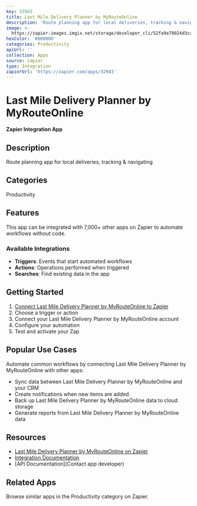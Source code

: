 ```yaml
---
key: 32943
title: Last Mile Delivery Planner by MyRouteOnline
description: 'Route planning app for local deliveries, tracking & navigating'
image: >-
  https://zapier-images.imgix.net/storage/developer_cli/52fa9e79024d3cc8f81cf41febaca1e5.png?auto=format%2Ccompress&ixlib=python-3.0.0&q=50
hexColor: '#000000'
categories: Productivity
apiUrl: ''
collection: Apps
source: zapier
type: Integration
zapierUrl: 'https://zapier.com/apps/32943'
---
```

# Last Mile Delivery Planner by MyRouteOnline

**Zapier Integration App**

## Description

Route planning app for local deliveries, tracking & navigating

## Categories

Productivity

## Features

This app can be integrated with 7,000+ other apps on Zapier to automate workflows without code.

### Available Integrations

- **Triggers**: Events that start automated workflows
- **Actions**: Operations performed when triggered
- **Searches**: Find existing data in the app

## Getting Started

1. [Connect Last Mile Delivery Planner by MyRouteOnline to Zapier](https://zapier.com/apps/32943)
2. Choose a trigger or action
3. Connect your Last Mile Delivery Planner by MyRouteOnline account
4. Configure your automation
5. Test and activate your Zap

## Popular Use Cases

Automate common workflows by connecting Last Mile Delivery Planner by MyRouteOnline with other apps:

- Sync data between Last Mile Delivery Planner by MyRouteOnline and your CRM
- Create notifications when new items are added
- Back up Last Mile Delivery Planner by MyRouteOnline data to cloud storage
- Generate reports from Last Mile Delivery Planner by MyRouteOnline data

## Resources

- [Last Mile Delivery Planner by MyRouteOnline on Zapier](https://zapier.com/apps/32943)
- [Integration Documentation](https://zapier.com/apps/32943/integrations)
- [API Documentation](Contact app developer)

## Related Apps

Browse similar apps in the Productivity category on Zapier.
